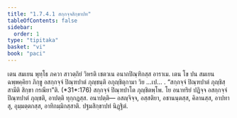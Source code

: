 ```yaml
---
title: "1.7.4.1 สกฺกจฺจสิกฺขาปท"
tableOfContents: false
sidebar:
  order: 1
type: "tipitaka"
basket: "vi"
book: "paci"
---
```



<DynamicBreadcrumb />

<Division number="606" book="paci">

<Paragraph number="1835" book="paci">
เตน สมเยน พุทฺโธ ภควา สาวตฺถิยํ วิหรติ เชตวเน อนาถปิณฺฑิกสฺส อาราเม. เตน โข ปน สมเยน ฉพฺพคฺคิยา ภิกฺขู อสกฺกจฺจํ ปิณฺฑปาตํ ภุญฺชนฺติ อภุญฺชิตุกามา วิย …เป… .
</Paragraph>

<Paragraph number="1836" book="paci">
<Emphasis>“สกฺกจฺจํ ปิณฺฑปาตํ ภุญฺชิสฺสามีติ สิกฺขา กรณียา”</Emphasis>ติ. (*31*:<Emphasis>176</Emphasis>)
</Paragraph>

<Paragraph number="1837" book="paci">
สกฺกจฺจํ ปิณฺฑปาโต ภุญฺชิตพฺโพ. โย อนาทริยํ ปฏิจฺจ อสกฺกจฺจํ ปิณฺฑปาตํ ภุญฺชติ, อาปตฺติ ทุกฺกฏสฺส.
</Paragraph>

<Paragraph number="1838" book="paci">
อนาปตฺติ— อสญฺจิจฺจ, อสฺสติยา, อชานนฺตสฺส, คิลานสฺส, อาปทาสุ, อุมฺมตฺตกสฺส, อาทิกมฺมิกสฺสาติ.

</Paragraph>
</Division>

<Paragraph number="1839" type="center" book="paci">
ปฐมสิกฺขาปทํ นิฏฺฐิตํ.
</Paragraph>